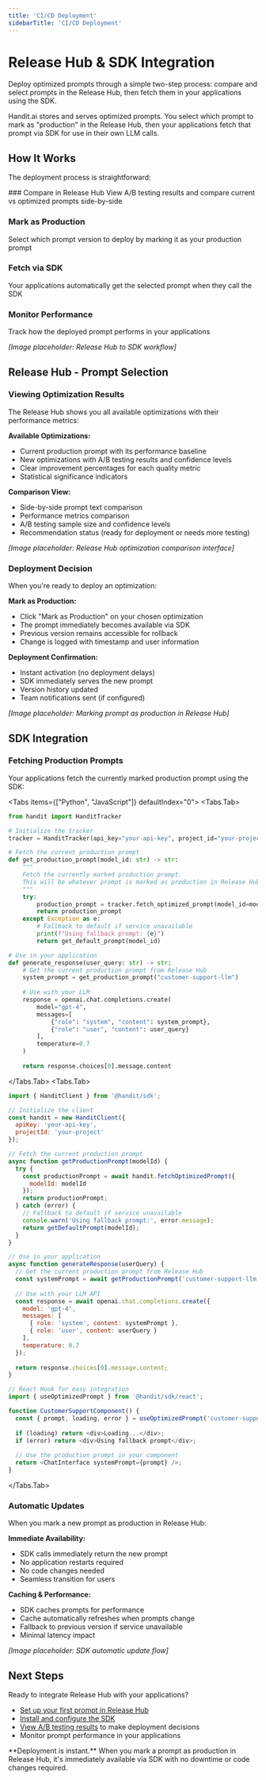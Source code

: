 ```yaml
---
title: 'CI/CD Deployment'
sidebarTitle: 'CI/CD Deployment'
---
```



# Release Hub & SDK Integration

Deploy optimized prompts through a simple two-step process: compare and select prompts in the Release Hub, then fetch them in your applications using the SDK.

<Callout type="info">
  Handit.ai stores and serves optimized prompts. You select which prompt to mark as "production" in the Release Hub, then your applications fetch that prompt via SDK for use in their own LLM calls.
</Callout>

## How It Works

The deployment process is straightforward:

<Steps>
### Compare in Release Hub
View A/B testing results and compare current vs optimized prompts side-by-side

### Mark as Production
Select which prompt version to deploy by marking it as your production prompt

### Fetch via SDK
Your applications automatically get the selected prompt when they call the SDK

### Monitor Performance
Track how the deployed prompt performs in your applications
</Steps>

*[Image placeholder: Release Hub to SDK workflow]*

## Release Hub - Prompt Selection

### Viewing Optimization Results

The Release Hub shows you all available optimizations with their performance metrics:

**Available Optimizations:**
- Current production prompt with its performance baseline
- New optimizations with A/B testing results and confidence levels
- Clear improvement percentages for each quality metric
- Statistical significance indicators

**Comparison View:**
- Side-by-side prompt text comparison
- Performance metrics comparison
- A/B testing sample size and confidence levels
- Recommendation status (ready for deployment or needs more testing)

*[Image placeholder: Release Hub optimization comparison interface]*

### Deployment Decision

When you're ready to deploy an optimization:

**Mark as Production:**
- Click "Mark as Production" on your chosen optimization
- The prompt immediately becomes available via SDK
- Previous version remains accessible for rollback
- Change is logged with timestamp and user information

**Deployment Confirmation:**
- Instant activation (no deployment delays)
- SDK immediately serves the new prompt
- Version history updated
- Team notifications sent (if configured)

*[Image placeholder: Marking prompt as production in Release Hub]*

## SDK Integration

### Fetching Production Prompts

Your applications fetch the currently marked production prompt using the SDK:

<Tabs items={["Python", "JavaScript"]} defaultIndex="0">
<Tabs.Tab>

```python
from handit import HanditTracker

# Initialize the tracker
tracker = HanditTracker(api_key="your-api-key", project_id="your-project")

# Fetch the current production prompt
def get_production_prompt(model_id: str) -> str:
    """
    Fetch the currently marked production prompt.
    This will be whatever prompt is marked as production in Release Hub.
    """
    try:
        production_prompt = tracker.fetch_optimized_prompt(model_id=model_id)
        return production_prompt
    except Exception as e:
        # Fallback to default if service unavailable
        print(f"Using fallback prompt: {e}")
        return get_default_prompt(model_id)

# Use in your application
def generate_response(user_query: str) -> str:
    # Get the current production prompt from Release Hub
    system_prompt = get_production_prompt("customer-support-llm")
    
    # Use with your LLM
    response = openai.chat.completions.create(
        model="gpt-4",
        messages=[
            {"role": "system", "content": system_prompt},
            {"role": "user", "content": user_query}
        ],
        temperature=0.7
    )
    
    return response.choices[0].message.content
```

</Tabs.Tab>
<Tabs.Tab>

```javascript
import { HanditClient } from '@handit/sdk';

// Initialize the client
const handit = new HanditClient({ 
  apiKey: 'your-api-key',
  projectId: 'your-project' 
});

// Fetch the current production prompt
async function getProductionPrompt(modelId) {
  try {
    const productionPrompt = await handit.fetchOptimizedPrompt({ 
      modelId: modelId 
    });
    return productionPrompt;
  } catch (error) {
    // Fallback to default if service unavailable
    console.warn('Using fallback prompt:', error.message);
    return getDefaultPrompt(modelId);
  }
}

// Use in your application
async function generateResponse(userQuery) {
  // Get the current production prompt from Release Hub
  const systemPrompt = await getProductionPrompt('customer-support-llm');
  
  // Use with your LLM API
  const response = await openai.chat.completions.create({
    model: 'gpt-4',
    messages: [
      { role: 'system', content: systemPrompt },
      { role: 'user', content: userQuery }
    ],
    temperature: 0.7
  });
  
  return response.choices[0].message.content;
}

// React Hook for easy integration
import { useOptimizedPrompt } from '@handit/sdk/react';

function CustomerSupportComponent() {
  const { prompt, loading, error } = useOptimizedPrompt('customer-support-llm');
  
  if (loading) return <div>Loading...</div>;
  if (error) return <div>Using fallback prompt</div>;
  
  // Use the production prompt in your component
  return <ChatInterface systemPrompt={prompt} />;
}
```

</Tabs.Tab>
</Tabs>

### Automatic Updates

When you mark a new prompt as production in Release Hub:

**Immediate Availability:**
- SDK calls immediately return the new prompt
- No application restarts required
- No code changes needed
- Seamless transition for users

**Caching & Performance:**
- SDK caches prompts for performance
- Cache automatically refreshes when prompts change
- Fallback to previous version if service unavailable
- Minimal latency impact

*[Image placeholder: SDK automatic update flow]*

## Next Steps

Ready to integrate Release Hub with your applications?

- [Set up your first prompt in Release Hub](/optimization/guide/release_hub)
- [Install and configure the SDK](/optimization/guide/sdk_integration)
- [View A/B testing results](/optimization/optimization_features/ab_testing) to make deployment decisions
- Monitor prompt performance in your applications

<Callout type="success">
  **Deployment is instant.** When you mark a prompt as production in Release Hub, it's immediately available via SDK with no downtime or code changes required.
</Callout> 